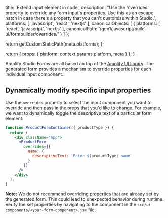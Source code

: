
  title: 'Extend input element in code',
  description: "Use the \'overrides\' property to override any form input's properties. Use this as an escape hatch in case there's a property that you can't customize within Studio.",
  platforms: [
    'javascript',
    'react', 
    'nextjs'
  ],
  canonicalObjects: [
    {
      platforms: [
        'react',
        'javascript', 
        'nextjs'
      ],
      canonicalPath: '/gen1/javascript/build-ui/formbuilder/overrides/'
    }
  ]
};

  return getCustomStaticPath(meta.platforms);
};

  return {
    props: {
      platform: context.params.platform,
      meta
    }
  };
}

Amplify Studio Forms are all based on top of the [Amplify UI library](https://ui.docs.amplify.aws/). The generated form provides a mechanism to override properties for each individual input component.

## Dynamically modify specific input properties

Use the `overrides` property to select the input component you want to override and then pass in the props that you'd like to change. For example, we want to dynamically toggle the descriptive text of a particular form element:

```jsx
function ProductFormContainer({ productType }) {
  return (
    <div className="App">
      <ProductForm
        overrides={{
          name: {
            descriptiveText: `Enter ${productType} name`
          }
        }}
      />
    </div>
  );
}
```

**Note:** We do not recommend overriding properties that are already set by the generated form. This could lead to unexpected behavior during runtime. Verify the set properties by navigating to the component in the `src/ui-components/<your-form-component>.jsx` file.
